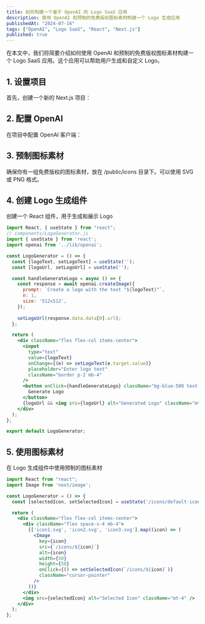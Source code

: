 ```yaml
---
title: 如何构建一个基于 OpenAI 的 Logo SaaS 应用
description: 使用 OpenAI 和预制的免费版权图标素材构建一个 Logo 生成应用
publishedAt: "2024-07-16"
tags: ["OpenAI", "Logo SaaS", "React", "Next.js"]
published: true
---
```


在本文中，我们将简要介绍如何使用 OpenAI 和预制的免费版权图标素材构建一个 Logo SaaS 应用。这个应用可以帮助用户生成和自定义 Logo。

## 1. 设置项目

首先，创建一个新的 Next.js 项目：

## 2. 配置 OpenAI
在项目中配置 OpenAI 客户端：

## 3. 预制图标素材
确保你有一组免费版权的图标素材，放在 /public/icons 目录下。可以使用 SVG 或 PNG 格式。

## 4. 创建 Logo 生成组件
创建一个 React 组件，用于生成和展示 Logo

```jsx
import React, { useState } from "react";
// components/LogoGenerator.js
import { useState } from 'react';
import openai from '../lib/openai';

const LogoGenerator = () => {
  const [logoText, setLogoText] = useState('');
  const [logoUrl, setLogoUrl] = useState('');

  const handleGenerateLogo = async () => {
    const response = await openai.createImage({
      prompt: `Create a logo with the text "${logoText}"`,
      n: 1,
      size: '512x512',
    });
    
    setLogoUrl(response.data.data[0].url);
  };

  return (
    <div className="flex flex-col items-center">
      <input
        type="text"
        value={logoText}
        onChange={(e) => setLogoText(e.target.value)}
        placeholder="Enter logo text"
        className="border p-2 mb-4"
      />
      <button onClick={handleGenerateLogo} className="bg-blue-500 text-white p-2 rounded">
        Generate Logo
      </button>
      {logoUrl && <img src={logoUrl} alt="Generated Logo" className="mt-4" />}
    </div>
  );
};

export default LogoGenerator;
```

## 5. 使用图标素材
在 Logo 生成组件中使用预制的图标素材

```jsx
import React from "react";
import Image from 'next/image';

const LogoGenerator = () => {
  const [selectedIcon, setSelectedIcon] = useState('/icons/default-icon.svg');

  return (
    <div className="flex flex-col items-center">
      <div className="flex space-x-4 mb-4">
        {['icon1.svg', 'icon2.svg', 'icon3.svg'].map((icon) => (
          <Image
            key={icon}
            src={`/icons/${icon}`}
            alt={icon}
            width={50}
            height={50}
            onClick={() => setSelectedIcon(`/icons/${icon}`)}
            className="cursor-pointer"
          />
        ))}
      </div>
      <img src={selectedIcon} alt="Selected Icon" className="mt-4" />
    </div>
  );
};
```